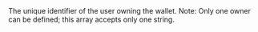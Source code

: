   

  
<ParamField body="Owners" type="array" required>  
<String />     
The unique identifier of the user owning the wallet.
Note: Only one owner can be defined; this array accepts only one string.  
</ParamField>
